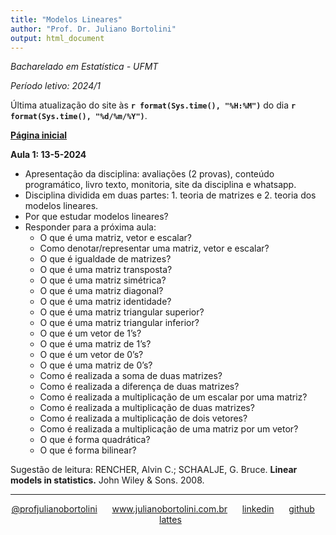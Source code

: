 ```yaml
---
title: "Modelos Lineares"
author: "Prof. Dr. Juliano Bortolini"
output: html_document
---
```


*Bacharelado em Estatística - UFMT*

*Período letivo: 2024/1*

Última atualização do site às **`r format(Sys.time(), "%H:%M")`** do dia **`r format(Sys.time(), "%d/%m/%Y")`**.

[**Página inicial**](../index.html)

**Aula 1: 13-5-2024**

- Apresentação da disciplina: avaliações (2 provas), conteúdo programático, livro texto, monitoria, site da disciplina e whatsapp. 
- Disciplina dividida em duas partes: 1. teoria de matrizes e 2. teoria dos modelos lineares.
- Por que estudar modelos lineares?
- Responder para a próxima aula:
  - O que é uma matriz, vetor e escalar?
  - Como denotar/representar uma matriz, vetor e escalar?
  - O que é igualdade de matrizes?
  - O que é uma matriz transposta?
  - O que é uma matriz simétrica?
  - O que é uma matriz diagonal?
  - O que é uma matriz identidade?
  - O que é uma matriz triangular superior?
  - O que é uma matriz triangular inferior?
  - O que é um vetor de 1's?
  - O que é uma matriz de 1's?
  - O que é um vetor de 0's?
  - O que é uma matriz de 0's?
  - Como é realizada a soma de duas matrizes?
  - Como é realizada a diferença de duas matrizes?
  - Como é realizada a multiplicação de um escalar por uma matriz?
  - Como é realizada a multiplicação de duas matrizes?
  - Como é realizada a multiplicação de dois vetores?
  - Como é realizada a multiplicação de uma matriz por um vetor?
  - O que é forma quadrática?
  - O que é forma bilinear?
  
Sugestão de leitura: RENCHER, Alvin C.; SCHAALJE, G. Bruce. **Linear models in statistics.** John Wiley & Sons. 2008.


----------
<div style="text-align: center;">

[@profjulianobortolini](https://instagram.com/profjulianobortolini) \  \  \ [www.julianobortolini.com.br](http://www.julianobortolini.com.br) \  \  \ [linkedin](https://linkedin.com/in/julianobortolini) \  \  \ [github](https://github.com/julianobortolini) \  \  \  [lattes](http://lattes.cnpq.br/6210909768845403)

</div>





  
  
  